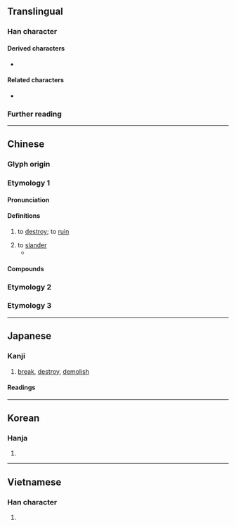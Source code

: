 {{also|毁}}
{{character info}}
==Translingual==

===Han character===
{{Han char|rn=79|rad=殳|as=09|sn=13|four=77147|canj=HGHNE|ids=⿰⿱臼土殳}}

====Derived characters====
* {{l|mul|[[𡒂]], [[𡢶]], [[𢶙]], [[檓]], [[燬]], [[𥼹]], [[譭]], [[𦽐]], [[𥵓]], [[𨷕]], [[𡢕]], [[㩓]], [[𥽂]], [[𧝷]], [[䥣]]}}

====Related characters====
* {{l|mul|毁}} {{q|[[Simplified Chinese]]}}

===Further reading===
{{Han ref|kx=0586.120|dkj=16654|dj=0979.020|hdz=32162.041|uh=6BC0}}

----

==Chinese==

===Glyph origin===
{{Han etym}}

===Etymology 1===
{{zh-forms|s=毁|alt=⿰圼殳-second round simplified}}

====Pronunciation====
{{zh-pron
|m=huǐ
|m-s=hui3
|c=wai2
|c-t=fei2
|g=fii3
|h=pfs=fí;gd=kui3
|j=xui2
|mb=hǒ
|md=hūi
|mn=ml,jj,tw:húi
|mn-t=huin2
|w=2hue
|x=fei3
|mc=y
|oc=y
|cat=v
}}

====Definitions====
{{zh-hanzi}}

# to [[destroy]]; to [[ruin]]
#: {{zh-x|毀 了 自己 的 前途|to ruin one's own future}}
# to [[slander]]
#* {{zh-x|^叔孫 ^武 ^叔 毀 ^仲尼。^子 ^貢 曰：「無以 為{wéi} 也！^仲尼 不可 毀 也。|Shu Sun Wu Shu having '''spoken revilingly''' of Zhong Ni, Zi Gong said, "It is of no use doing so. Zhong Ni cannot be '''reviled'''.|ref=Analects}}

====Compounds====
{{zh-der|fold=1|毀敗|毀謗|毀害|毀壞|毀家紓難|毀滅|毀棄|毀容|毀傷|毀損|毀譽|毀約|坍毀|哀毀骨立|平毀|巢毀卵破|墜毀|圮毀|柴毀滅性|毀風敗俗|摧毀|毀形滅性|毀打|毀損罪|毀車殺馬|毀訾|殺馬毀車|搗毀|毀瓦畫墁|焚毀|柴毀骨立|毀疾|毀齒|積毀銷骨|毀方瓦合|痛毀極詆|毀方投圓|毀鐘為鐸|砸毀|破璧毀珪|拆毀|毀舟為杕|擊毀|柴毀|損毀|炸毀|毀熸|燒毀|眾毀所歸|毀於一旦|毀瘠|毀言|求全之毀|毀顏|毀譽參半|毀短|毀廉蔑恥|毀屍滅跡|毀家紓國|毀宗夷族|毀不滅性|毀掉|撕毀|裂冠毀冕|黃鐘毀棄|面譽背毀|銷毀|非毀|謗毀|覆巢毀卵|詆毀|車毀人亡|自毀長城}}

===Etymology 2===
{{zh-see|燬}}

===Etymology 3===
{{zh-see|譭}}

{{zh-cat|Intermediate}}

----

==Japanese==

===Kanji===
{{ja-kanji|grade=|rs=殳09}}

# [[break]], [[destroy]], [[demolish]]

====Readings====
{{ja-readings
|goon=き
|kanon=き
|kun=こぼ-つ, そし-る, や-せる
}}

----

==Korean==

===Hanja===
{{ko-hanja|hangeul=훼}}

# {{rfdef|ko|sort=殳09}}

----

==Vietnamese==

===Han character===
{{vi-readings|rs=殳09|reading=huỷ}}

# {{rfdef|vi|sort=殳09}}
